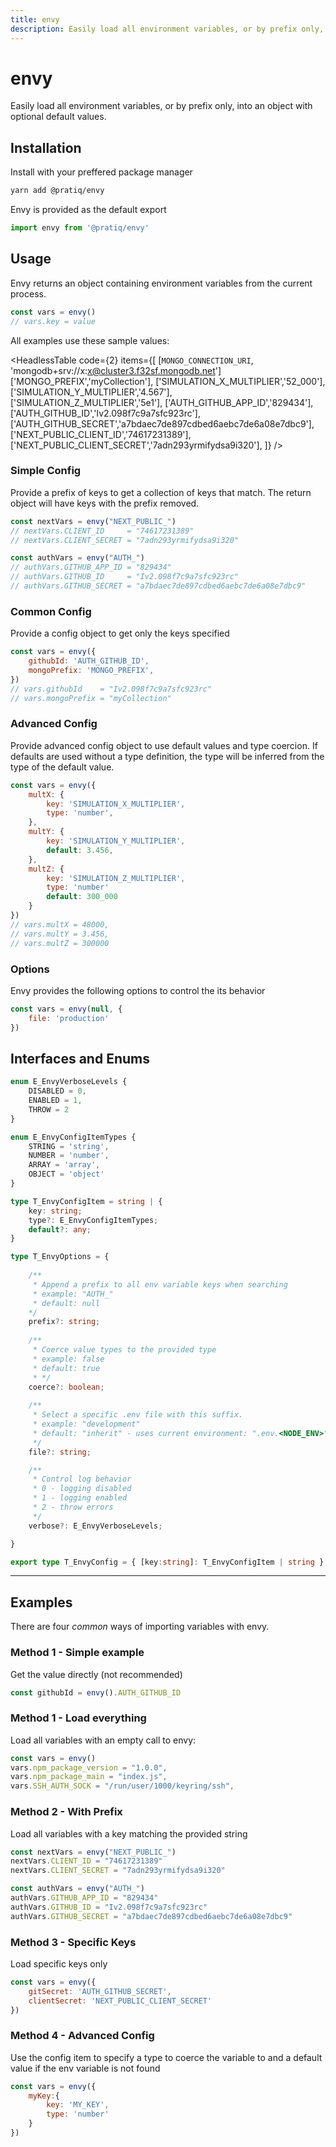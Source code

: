 ```yaml
---
title: envy
description: Easily load all environment variables, or by prefix only, into an object with optional default values.
---
```



# 

<Card>
<MainText>
<h1>envy</h1>
Easily load all environment variables, or by prefix only, into an object with optional default values.
</MainText>
</Card>

<!--meta-section-break-->





## Installation

Install with your preffered package manager
```txt
yarn add @pratiq/envy
```

Envy is provided as the default export
```ts
import envy from '@pratiq/envy'
```



## Usage

Envy returns an object containing environment variables from the current process.

```js
const vars = envy()
// vars.key = value
```

All examples use these sample values:


<HeadlessTable code={2} items={[
    [`MONGO_CONNECTION_URI`, 'mongodb+srv://x:x@cluster3.f32sf.mongodb.net']
    ['MONGO_PREFIX','myCollection'],
    ['SIMULATION_X_MULTIPLIER','52_000'],
    ['SIMULATION_Y_MULTIPLIER','4.567'],
    ['SIMULATION_Z_MULTIPLIER','5e1'],
    ['AUTH_GITHUB_APP_ID','829434'],
    ['AUTH_GITHUB_ID','Iv2.098f7c9a7sfc923rc'],
    ['AUTH_GITHUB_SECRET','a7bdaec7de897cdbed6aebc7de6a08e7dbc9'],
    ['NEXT_PUBLIC_CLIENT_ID','74617231389'],
    ['NEXT_PUBLIC_CLIENT_SECRET','7adn293yrmifydsa9i320'],
]} />




### Simple Config

Provide a prefix of keys to get a collection of keys that match.
The return object will have keys with the prefix removed.

```js
const nextVars = envy("NEXT_PUBLIC_")
// nextVars.CLIENT_ID     = "74617231389"
// nextVars.CLIENT_SECRET = "7adn293yrmifydsa9i320"

const authVars = envy("AUTH_")
// authVars.GITHUB_APP_ID = "829434"
// authVars.GITHUB_ID     = "Iv2.098f7c9a7sfc923rc"
// authVars.GITHUB_SECRET = "a7bdaec7de897cdbed6aebc7de6a08e7dbc9"
```

### Common Config

Provide a config object to get only the keys specified

```js
const vars = envy({
    githubId: 'AUTH_GITHUB_ID',
    mongoPrefix: 'MONGO_PREFIX',
})
// vars.githubId    = "Iv2.098f7c9a7sfc923rc"
// vars.mongoPrefix = "myCollection"
```

### Advanced Config

Provide advanced config object to use default values and type coercion. If defaults are used without
a type definition, the type will be inferred from the type of the default value.

```js
const vars = envy({
    multX: {
        key: 'SIMULATION_X_MULTIPLIER',
        type: 'number',
    },
    multY: {
        key: 'SIMULATION_Y_MULTIPLIER',
        default: 3.456,
    },
    multZ: {
        key: 'SIMULATION_Z_MULTIPLIER',
        type: 'number'
        default: 300_000
    }
})
// vars.multX = 48000,
// vars.multY = 3.456,
// vars.multZ = 300000
```

### Options

Envy provides the following options to control the its behavior

```js
const vars = envy(null, {
    file: 'production'
})
```


## Interfaces and Enums

```ts
enum E_EnvyVerboseLevels {
    DISABLED = 0,
    ENABLED = 1,
    THROW = 2
} 
```
```ts
enum E_EnvyConfigItemTypes {
    STRING = 'string',
    NUMBER = 'number',
    ARRAY = 'array',
    OBJECT = 'object'
}
```
```ts
type T_EnvyConfigItem = string | {
    key: string;
    type?: E_EnvyConfigItemTypes;
    default?: any;
}
```

```ts
type T_EnvyOptions = {
    
    /** 
     * Append a prefix to all env variable keys when searching 
     * example: "AUTH_"
     * default: null
    */
    prefix?: string;           
    
    /** 
     * Coerce value types to the provided type 
     * example: false
     * default: true
     * */
    coerce?: boolean;
    
    /** 
     * Select a specific .env file with this suffix.
     * example: "development"
     * default: "inherit" - uses current environment: ".env.<NODE_ENV>" 
     */
    file?: string;

    /** 
     * Control log behavior
     * 0 - logging disabled
     * 1 - logging enabled
     * 2 - throw errors
     */
    verbose?: E_EnvyVerboseLevels;

}
```
```ts
export type T_EnvyConfig = { [key:string]: T_EnvyConfigItem | string }
```
--------------------------------------------------------------------------

## Examples

There are four *common* ways of importing variables with envy.



### Method 1 - Simple example

Get the value directly (not recommended)

```js
const githubId = envy().AUTH_GITHUB_ID
```


### Method 1 - Load everything

Load all variables with an empty call to envy:

```js
const vars = envy()
vars.npm_package_version = "1.0.0",
vars.npm_package_main = "index.js",
vars.SSH_AUTH_SOCK = "/run/user/1000/keyring/ssh",
```

### Method 2 - With Prefix

Load all variables with a key matching the provided string

```js
const nextVars = envy("NEXT_PUBLIC_")
nextVars.CLIENT_ID = "74617231389"
nextVars.CLIENT_SECRET = "7adn293yrmifydsa9i320"

const authVars = envy("AUTH_")
authVars.GITHUB_APP_ID = "829434"
authVars.GITHUB_ID = "Iv2.098f7c9a7sfc923rc"
authVars.GITHUB_SECRET = "a7bdaec7de897cdbed6aebc7de6a08e7dbc9"
```

### Method 3 - Specific Keys

Load specific keys only

```js
const vars = envy({
    gitSecret: 'AUTH_GITHUB_SECRET',
    clientSecret: 'NEXT_PUBLIC_CLIENT_SECRET'
})
```

### Method 4 - Advanced Config

Use the config item to specify a type to coerce the variable to and
a default value if the env variable is not found

```js
const vars = envy({
    myKey:{
        key: 'MY_KEY',
        type: 'number'
    }
})
```

